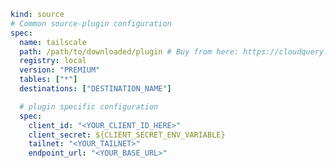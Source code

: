 ```yaml copy
kind: source
# Common source-plugin configuration
spec:
  name: tailscale
  path: /path/to/downloaded/plugin # Buy from here: https://cloudquery.io/integrations/tailscale
  registry: local
  version: "PREMIUM"
  tables: ["*"]
  destinations: ["DESTINATION_NAME"]

  # plugin specific configuration
  spec:
    client_id: "<YOUR_CLIENT_ID_HERE>"
    client_secret: ${CLIENT_SECRET_ENV_VARIABLE}
    tailnet: "<YOUR_TAILNET>"
    endpoint_url: "<YOUR_BASE_URL>"
```
